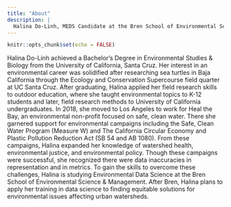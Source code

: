 ```yaml
---
title: "About"
description: |
  Halina Do-Linh, MEDS Candidate at the Bren School of Environmental Science & Management
---
```


```r
knitr::opts_chunk$set(echo = FALSE)
```

Halina Do-Linh achieved a Bachelor’s Degree in Environmental Studies & Biology from the University of California, Santa Cruz. Her interest in an environmental career was solidified after researching sea turtles in Baja California through the Ecology and Conservation Supercourse field quarter at UC Santa Cruz. After graduating, Halina applied her field research skills to outdoor education, where she taught environmental topics to K-12 students and later, field research methods to University of California undergraduates. In 2018, she moved to Los Angeles to work for Heal the Bay, an environmental non-profit focused on safe, clean water. There she garnered support for environmental campaigns including the Safe, Clean Water Program (Measure W) and The California Circular Economy and Plastic Pollution Reduction Act (SB 54 and AB 1080). From these campaigns, Halina expanded her knowledge of watershed health, environmental justice, and environmental policy. Though these campaigns were successful, she recognized there were data inaccuracies in representation and in metrics. To gain the skills to overcome these challenges, Halina is studying Environmental Data Science at the Bren School of Environmental Science & Management. After Bren, Halina plans to apply her training in data science to finding equitable solutions for environmental issues affecting urban watersheds. 